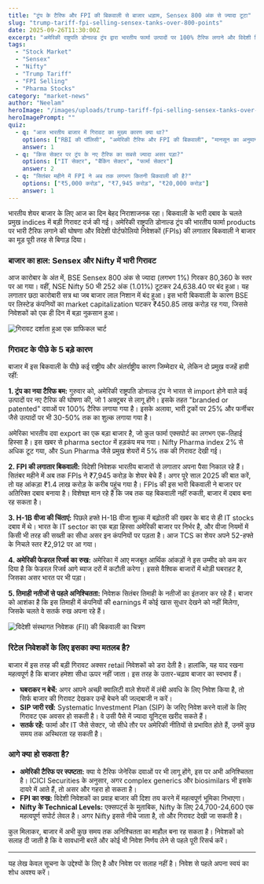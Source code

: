 ```yaml
---
title: "ट्रंप के टैरिफ और FPI की बिकवाली से बाजार धड़ाम, Sensex 800 अंक से ज्यादा टूटा"
slug: "trump-tariff-fpi-selling-sensex-tanks-over-800-points"
date: 2025-09-26T11:30:00Z
excerpt: "अमेरिकी राष्ट्रपति डोनाल्ड ट्रंप द्वारा भारतीय फार्मा उत्पादों पर 100% टैरिफ लगाने और विदेशी निवेशकों की लगातार बिकवाली के कारण भारतीय शेयर बाजार में आज भारी गिरावट देखी गई। Sensex और Nifty लगातार छठे दिन लाल निशान में बंद हुए।"
tags:
  - "Stock Market"
  - "Sensex"
  - "Nifty"
  - "Trump Tariff"
  - "FPI Selling"
  - "Pharma Stocks"
category: "market-news"
author: "Neelam"
heroImage: "/images/uploads/trump-tariff-fpi-selling-sensex-tanks-over-800-points/hero-image.jpg"
heroImagePrompt: ""
quiz:
  - q: "आज भारतीय बाजार में गिरावट का मुख्य कारण क्या था?"
    options: ["RBI की पॉलिसी", "अमेरिकी टैरिफ और FPI की बिकवाली", "मानसून का अनुमान"]
    answer: 1
  - q: "किस सेक्टर पर ट्रंप के नए टैरिफ का सबसे ज्यादा असर पड़ा?"
    options: ["IT सेक्टर", "बैंकिंग सेक्टर", "फार्मा सेक्टर"]
    answer: 2
  - q: "सितंबर महीने में FPI ने अब तक लगभग कितनी बिकवाली की है?"
    options: ["₹5,000 करोड़", "₹7,945 करोड़", "₹20,000 करोड़"]
    answer: 1
---
```


भारतीय शेयर बाजार के लिए आज का दिन बेहद निराशाजनक रहा। बिकवाली के भारी दबाव के चलते प्रमुख indices में बड़ी गिरावट दर्ज की गई। अमेरिकी राष्ट्रपति डोनाल्ड ट्रंप की भारतीय फार्मा products पर भारी टैरिफ लगाने की घोषणा और विदेशी पोर्टफोलियो निवेशकों (FPIs) की लगातार बिकवाली ने बाजार का मूड पूरी तरह से बिगाड़ दिया।

### बाजार का हाल: Sensex और Nifty में भारी गिरावट

आज कारोबार के अंत में, BSE Sensex 800 अंक से ज्यादा (लगभग 1%) गिरकर 80,360 के स्तर पर आ गया। वहीं, NSE Nifty 50 भी 252 अंक (1.01%) टूटकर 24,638.40 पर बंद हुआ। यह लगातार छठा कारोबारी सत्र था जब बाजार लाल निशान में बंद हुआ। इस भारी बिकवाली के कारण BSE पर लिस्टेड कंपनियों का market capitalization घटकर ₹450.85 लाख करोड़ रह गया, जिससे निवेशकों को एक ही दिन में बड़ा नुकसान हुआ।

![गिरावट दर्शाता हुआ एक ग्राफिकल चार्ट](/images/uploads/trump-tariff-fpi-selling-sensex-tanks-over-800-points/market-downtrend.png)

### गिरावट के पीछे के 5 बड़े कारण

बाजार में इस बिकवाली के पीछे कई राष्ट्रीय और अंतर्राष्ट्रीय कारण जिम्मेदार थे, लेकिन दो प्रमुख वजहें हावी रहीं:

**1. ट्रंप का नया टैरिफ बम:**
गुरुवार को, अमेरिकी राष्ट्रपति डोनाल्ड ट्रंप ने भारत से import होने वाले कई उत्पादों पर नए टैरिफ की घोषणा की, जो 1 अक्टूबर से लागू होंगे। इसके तहत "branded or patented" दवाओं पर 100% टैरिफ लगाया गया है। इसके अलावा, भारी ट्रकों पर 25% और फर्नीचर जैसे उत्पादों पर भी 30-50% तक का शुल्क लगाया गया है।

अमेरिका भारतीय दवा export का एक बड़ा बाजार है, जो कुल फार्मा एक्सपोर्ट का लगभग एक-तिहाई हिस्सा है। इस खबर से pharma sector में हड़कंप मच गया। Nifty Pharma index 2% से अधिक टूट गया, और Sun Pharma जैसे प्रमुख शेयरों में 5% तक की गिरावट देखी गई।

**2. FPI की लगातार बिकवाली:**
विदेशी निवेशक भारतीय बाजारों से लगातार अपना पैसा निकाल रहे हैं। सितंबर महीने में अब तक FPIs ने ₹7,945 करोड़ के शेयर बेचे हैं। अगर पूरे साल 2025 की बात करें, तो यह आंकड़ा ₹1.4 लाख करोड़ के करीब पहुंच गया है। FPIs की इस भारी बिकवाली ने बाजार पर अतिरिक्त दबाव बनाया है। विशेषज्ञ मान रहे हैं कि जब तक यह बिकवाली नहीं रुकती, बाजार में दबाव बना रह सकता है।

**3. H-1B वीजा की चिंताएं:**
पिछले हफ्ते H-1B वीजा शुल्क में बढ़ोतरी की खबर के बाद से ही IT stocks दबाव में थे। भारत के IT sector का एक बड़ा हिस्सा अमेरिकी बाजार पर निर्भर है, और वीजा नियमों में किसी भी तरह की सख्ती का सीधा असर इन कंपनियों पर पड़ता है। आज TCS का शेयर अपने 52-हफ्ते के निचले स्तर ₹2,912 पर आ गया।

**4. अमेरिकी फेडरल रिजर्व का रुख:**
अमेरिका में आए मजबूत आर्थिक आंकड़ों ने इस उम्मीद को कम कर दिया है कि फेडरल रिजर्व आगे ब्याज दरों में कटौती करेगा। इससे वैश्विक बाजारों में थोड़ी घबराहट है, जिसका असर भारत पर भी पड़ा।

**5. तिमाही नतीजों से पहले अनिश्चितता:**
निवेशक सितंबर तिमाही के नतीजों का इंतजार कर रहे हैं। बाजार को आशंका है कि इस तिमाही में कंपनियों की earnings में कोई खास सुधार देखने को नहीं मिलेगा, जिसके चलते वे सतर्क रुख अपना रहे हैं।

![विदेशी संस्थागत निवेशक (FII) की बिकवाली का चित्रण](/images/uploads/trump-tariff-fpi-selling-sensex-tanks-over-800-points/fpi-outflow.png)

### रिटेल निवेशकों के लिए इसका क्या मतलब है?

बाजार में इस तरह की बड़ी गिरावट अक्सर retail निवेशकों को डरा देती है। हालांकि, यह याद रखना महत्वपूर्ण है कि बाजार हमेशा सीधा ऊपर नहीं जाता। इस तरह के उतार-चढ़ाव बाजार का स्वभाव हैं।

- **घबराकर न बेचें:** अगर आपने अच्छी क्वालिटी वाले शेयरों में लंबी अवधि के लिए निवेश किया है, तो सिर्फ बाजार की गिरावट देखकर उन्हें बेचने की जल्दबाजी न करें।
- **SIP जारी रखें:** Systematic Investment Plan (SIP) के जरिए निवेश करने वालों के लिए गिरावट एक अवसर हो सकती है। वे उसी पैसे में ज्यादा यूनिट्स खरीद सकते हैं।
- **सतर्क रहें:** फार्मा और IT जैसे सेक्टर, जो सीधे तौर पर अमेरिकी नीतियों से प्रभावित होते हैं, उनमें कुछ समय तक अस्थिरता रह सकती है।

### आगे क्या हो सकता है?

- **अमेरिकी टैरिफ पर स्पष्टता:** क्या ये टैरिफ जेनेरिक दवाओं पर भी लागू होंगे, इस पर अभी अनिश्चितता है। ICICI Securities के अनुसार, अगर complex generics और biosimilars भी इसके दायरे में आते हैं, तो असर और गहरा हो सकता है।
- **FPI का रुख:** विदेशी निवेशकों का प्रवाह बाजार की दिशा तय करने में महत्वपूर्ण भूमिका निभाएगा।
- **Nifty के Technical Levels:** एक्सपर्ट्स के मुताबिक, Nifty के लिए 24,700-24,600 एक महत्वपूर्ण सपोर्ट लेवल है। अगर Nifty इससे नीचे जाता है, तो और गिरावट देखी जा सकती है।

कुल मिलाकर, बाजार में अभी कुछ समय तक अनिश्चितता का माहौल बना रह सकता है। निवेशकों को सलाह दी जाती है कि वे सावधानी बरतें और कोई भी निवेश निर्णय लेने से पहले पूरी रिसर्च करें।

---
यह लेख केवल सूचना के उद्देश्यों के लिए है और निवेश पर सलाह नहीं है। निवेश से पहले अपना स्वयं का शोध अवश्य करें।